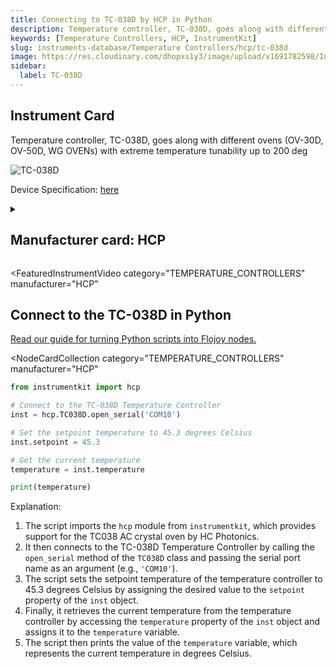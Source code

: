 ```yaml
---
title: Connecting to TC-038D by HCP in Python
description: Temperature controller, TC-038D, goes along with different ovens (OV-30D, OV-50D, WG OVENs) with extreme temperature tunability up to 200 deg
keywords: [Temperature Controllers, HCP, InstrumentKit]
slug: instruments-database/Temperature Controllers/hcp/tc-038d
image: https://res.cloudinary.com/dhopxs1y3/image/upload/v1691782598/Instruments/Temperature%20Controllers/TC-038D/TC-038D.webp
sidebar:
  label: TC-038D
---
```



## Instrument Card

Temperature controller, TC-038D, goes along with different ovens (OV-30D, OV-50D, WG OVENs) with extreme temperature tunability up to 200 deg

![TC-038D](https://res.cloudinary.com/dhopxs1y3/image/upload/v1691782598/Instruments/Temperature%20Controllers/TC-038D/TC-038D.webp)

Device Specification: [here](https://drive.google.com/file/d/1dvlmTTycCDXEis8rC74uM3bgh-szW-_n/view?usp=sharing)

<details style={{ marginTop: "15px"}}>
<summary><h2 style={{display:'inline'}}>Manufacturer card: HCP</h2></summary>

![HCP](https://res.cloudinary.com/dhopxs1y3/image/upload/v1692806203/Instruments/Vendor%20Logos/HCP.png)

**HC Photonics** (HCP) provides crystal ovens and controllers to well manage the temperature of nonlinear crystals, especially PPLN and PPLT.

- Headquarters: Taiwan
- Yearly Revenue (millions, USD): 7
- Vendor Website: [here](https://www.hcphotonics.com)

</details>


<FeaturedInstrumentVideo
  category="TEMPERATURE_CONTROLLERS"
  manufacturer="HCP"
></FeaturedInstrumentVideo>

## Connect to the TC-038D in Python

[Read our guide for turning Python scripts into Flojoy nodes.](https://docs.flojoy.ai/contribution/blocks/custom-flojoy-block/)


<Tabs>
<TabItem value="Flojoy" label="Flojoy" className="flojoy-instrument-tabs">

<NodeCardCollection
  category="TEMPERATURE_CONTROLLERS"
  manufacturer="HCP"
></NodeCardCollection>

</TabItem>
<TabItem value="InstrumentKit" label="InstrumentKit">

```python
from instrumentkit import hcp

# Connect to the TC-038D Temperature Controller
inst = hcp.TC038D.open_serial('COM10')

# Set the setpoint temperature to 45.3 degrees Celsius
inst.setpoint = 45.3

# Get the current temperature
temperature = inst.temperature

print(temperature)
```

Explanation:

1. The script imports the `hcp` module from `instrumentkit`, which provides support for the TC038 AC crystal oven by HC Photonics.
2. It then connects to the TC-038D Temperature Controller by calling the `open_serial` method of the `TC038D` class and passing the serial port name as an argument (e.g., `'COM10'`).
3. The script sets the setpoint temperature of the temperature controller to 45.3 degrees Celsius by assigning the desired value to the `setpoint` property of the `inst` object.
4. Finally, it retrieves the current temperature from the temperature controller by accessing the `temperature` property of the `inst` object and assigns it to the `temperature` variable.
5. The script then prints the value of the `temperature` variable, which represents the current temperature in degrees Celsius.

</TabItem>
</Tabs>
